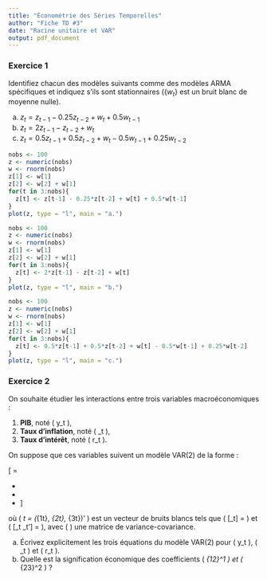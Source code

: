```yaml
---
title: "Économétrie des Séries Temporelles"
author: "Fiche TD #3"
date: "Racine unitaire et VAR"
output: pdf_document
---
```




### Exercice 1 

Identifiez chacun des modèles suivants comme des modèles ARMA spécifiques et indiquez s'ils sont stationnaires ($\{w_t\}$ est un bruit blanc de moyenne nulle).

a. $z_t = z_{t-1} - 0.25 z_{t-2} + w_t + 0.5 w_{t-1}$
b. $z_t = 2 z_{t-1} - z_{t-2} + w_t$
c. $z_t = 0.5 z_{t-1} + 0.5 z_{t-2} + w_t - 0.5 w_{t-1} + 0.25 w_{t-2}$

```r
nobs <- 100
z <- numeric(nobs)
w <- rnorm(nobs)
z[1] <- w[1]
z[2] <- w[2] + w[1]
for(t in 3:nobs){
  z[t] <- z[t-1] - 0.25*z[t-2] + w[t] + 0.5*w[t-1]
}
plot(z, type = "l", main = "a.")
```
```r
nobs <- 100
z <- numeric(nobs)
w <- rnorm(nobs)
z[1] <- w[1]
z[2] <- w[2] + w[1]
for(t in 3:nobs){
  z[t] <- 2*z[t-1] - z[t-2] + w[t]
}
plot(z, type = "l", main = "b.")
```
```r
nobs <- 100
z <- numeric(nobs)
w <- rnorm(nobs)
z[1] <- w[1]
z[2] <- w[2] + w[1]
for(t in 3:nobs){
  z[t] <- 0.5*z[t-1] + 0.5*z[t-2] + w[t] - 0.5*w[t-1] + 0.25*w[t-2]
}
plot(z, type = "l", main = "c.")
```

### Exercice 2

On souhaite étudier les interactions entre trois variables macroéconomiques : 

1. **PIB**, noté \( y_t \),
2. **Taux d'inflation**, noté \( \pi_t \),
3. **Taux d'intérêt**, noté \( r_t \).

On suppose que ces variables suivent un modèle VAR(2) de la forme :

\[
\begin{pmatrix}
y_t \\
\pi_t \\
r_t
\end{pmatrix}
=
\begin{pmatrix}
c_1 \\
c_2 \\
c_3
\end{pmatrix}
+
\begin{pmatrix}
\phi_{11}^1 & \phi_{12}^1 & \phi_{13}^1 \\
\phi_{21}^1 & \phi_{22}^1 & \phi_{23}^1 \\
\phi_{31}^1 & \phi_{32}^1 & \phi_{33}^1
\end{pmatrix}
\begin{pmatrix}
y_{t-1} \\
\pi_{t-1} \\
r_{t-1}
\end{pmatrix}
+
\begin{pmatrix}
\phi_{11}^2 & \phi_{12}^2 & \phi_{13}^2 \\
\phi_{21}^2 & \phi_{22}^2 & \phi_{23}^2 \\
\phi_{31}^2 & \phi_{32}^2 & \phi_{33}^2
\end{pmatrix}
\begin{pmatrix}
y_{t-2} \\
\pi_{t-2} \\
r_{t-2}
\end{pmatrix}
+
\begin{pmatrix}
\varepsilon_{1t} \\
\varepsilon_{2t} \\
\varepsilon_{3t}
\end{pmatrix}
\]

où \( \varepsilon_t = (\varepsilon_{1t}, \varepsilon_{2t}, \varepsilon_{3t})' \) est un 
vecteur de bruits blancs tels que \( \mathsf{E}[\boldsymbol{\varepsilon}_t] = \mathbf{0} \) et \( \mathsf{E}[\varepsilon_t \varepsilon_t'] = \boldsymbol{\Sigma} \), avec \( \boldsymbol{\Sigma} \) une matrice de variance-covariance.

a. Écrivez explicitement les trois équations du modèle VAR(2) pour \( y_t \), \( \pi_t \) et \( r_t \).
b. Quelle est la signification économique des coefficients \( \phi_{12}^1 \) et \( \phi_{23}^2 \) ?
